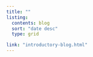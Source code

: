 ```yaml
---
title: ""
listing:
  contents: blog
  sort: "date desc"
  type: grid

link: "introductory-blog.html"
---
```

